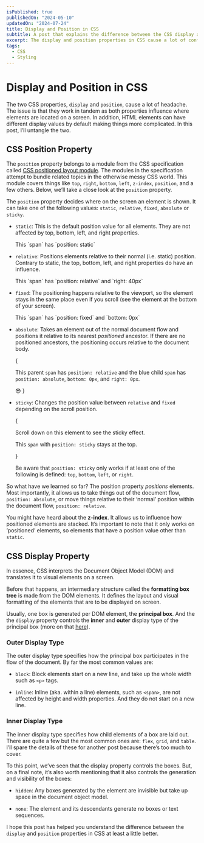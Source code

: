 ```yaml
---
isPublished: true
publishedOn: "2024-05-10"
updatedOn: "2024-07-24"
title: Display and Position in CSS
subtitle: A post that explains the difference between the CSS display and position properties.
excerpt: The display and position properties in CSS cause a lot of confusion. This post draws a line between the two with some examples.
tags:
  - CSS
  - Styling
---
```




# Display and Position in CSS

The two CSS properties, `display` and `position`, cause a lot of headache.
The issue is that they work in tandem as both properties influence where elements are located on a screen. 
In addition, HTML elements can have different display values by default making things more complicated. 
In this post, I’ll untangle the two.

## CSS Position Property
The `position` property belongs to a module from the CSS specification called [CSS positioned layout module](https://www.w3.org/TR/css-position-3/).
The modules in the specification attempt to bundle related topics in the otherwise messy CSS world. 
This module covers things like `top`, `right`, `bottom`, `left`, `z-index`, `position`, and a few others. 
Below, we’ll take a close look at the `position` property.

The `position` property decides where on the screen an element is shown. 
It can take one of the following values: `static`, `relative`, `fixed`, `absolute` or `sticky`.

- `static`: This is the default position value for all elements. They are not affected by top, bottom, left, and right properties.
  
  <span className='static block border rounded-sm px-2 dark:bg-black'>
    This `span` has `position: static`
  </span>

- `relative`: Positions elements relative to their normal (i.e. static) position.
Contrary to static, the top, bottom, left, and right properties do have an influence.

  <span className='relative block border rounded-sm px-2 right-10 dark:bg-black'>
    This `span` has `position: relative` and `right: 40px`
  </span>

- `fixed`: The positioning happens relative to the viewport, so the element stays in the same place even if you scroll
  (see the element at the bottom of your screen).
  
  <span className='fixed block border bg-white dark:bg-black rounded-sm px-2 bottom-0 z-10  '>
    This `span` has `position: fixed` and `bottom: 0px`
  </span>


- `absolute`: Takes an element out of the normal document flow and positions it relative to its nearest 
  <Define definition="An element is called positioned when it has the CSS position property set to a value other than static.">_positioned_ ancestor</Define>.
  If there are no positioned ancestors, the positioning occurs relative to the document body.
  
  {<span className='relative block border bg-white dark:bg-black rounded-sm px-2 h-40 overflow-y-auto'>
    <p>
    This parent <code>span</code> has <code>position: relative</code> and the <span className="text-blue-400 font-bold">blue </span> 
    child <code>span</code> has <code>position: absolute</code>, <code>bottom: 0px</code>, and <code>right: 0px</code>.
    </p>

    <span className='absolute flex justify-center items-center border rounded-sm bottom-0 right-0 bg-blue-400 text-white w-12 h-12'>😎</span>
  </span>}

- `sticky`: Changes the position value between `relative` and `fixed` depending on the scroll position.

  {<span className='h-52 block overflow-y-auto border'>
    <span className='h-6 block px-2'><p>Scroll down on this element to see the sticky effect.</p></span>
    <span className='sticky block border my-4  mx-2 bg-white dark:bg-black rounded-sm p-2 top-0'><p>This <code>span</code> with <code>position: sticky</code> stays at the top.</p></span>
    <span className='block h-96'/>
  </span>}

  <Warning>Be aware that `position: sticky` only works if at least one of the following is defined: `top`, `bottom`, `left`, or `right`.</Warning>

So what have we learned so far? The position property _positions_ elements. Most importantly, it allows us to take 
things out of the document flow, `position: absolute`, or move things relative to their ‘normal’ position within the document flow, `position: relative`.

<Note> You might have heard about the **z-index**. It allows us to influence how positioned elements are stacked. 
It’s important to note that it only works on ‘positioned’ elements, so elements that have a position value other than `static`. </Note>


## CSS Display Property

In essence, CSS interprets the 
<Define definition="The Document Object Model (DOM) helps to represent the structure of a document as a tree of elements and text nodes. For example, 
the HTML document that makes up this website is represented as a Document Object Model (DOM).">Document Object Model (DOM)</Define>
and translates it to visual elements on a screen.

Before that happens, an intermediary structure called the **formatting box tree** is made from the DOM elements.
It defines the layout and visual formatting of the elements that are to be displayed on screen.

Usually, one box is generated per DOM element, the **principal box**. And the 
the `display` property controls the **inner** and **outer** display type of the principal box (more on that [here](https://www.w3.org/TR/css-display-3/#the-display-properties)). 

### Outer Display Type
The outer display type specifies how the principal box participates in the flow of the document. By far the most common values are:

- `block`: Block elements start on a new line, and take up the whole width such as `<p>` tags.

- `inline`: Inline (aka. within a line) elements, such as `<span>`, are not affected by height and width properties. 
And they do not start on a new line.

### Inner Display Type
The inner display type specifies how child elements of a box are laid out. There are quite a few but the most common 
ones are: `flex`, `grid`, and `table`. I’ll spare the details of these for another post because there’s too much to cover.

To this point, we’ve seen that the display property controls the boxes. But, on a final note, it’s also worth mentioning that it also controls the 
generation and visibility of the boxes:

- `hidden`: Any boxes generated by the element are invisible but take up space in the document object model.

- `none`: The element and its descendants generate no boxes or text sequences.

I hope this post has helped you understand the difference between the `display` and `position` properties in CSS at least a little better.





